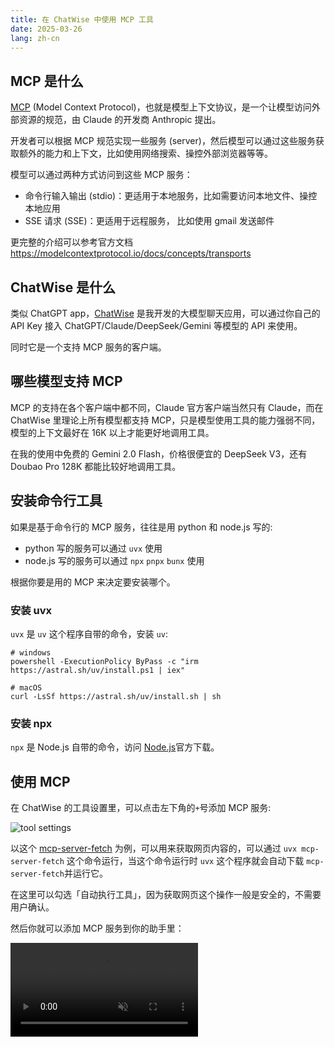 ```yaml
---
title: 在 ChatWise 中使用 MCP 工具
date: 2025-03-26
lang: zh-cn
---
```



## MCP 是什么

[MCP](https://modelcontextprotocol.io) (Model Context Protocol)，也就是模型上下文协议，是一个让模型访问外部资源的规范，由 Claude 的开发商 Anthropic 提出。

开发者可以根据 MCP 规范实现一些服务 (server)，然后模型可以通过这些服务获取额外的能力和上下文，比如使用网络搜索、操控外部浏览器等等。

模型可以通过两种方式访问到这些 MCP 服务：

- 命令行输入输出 (stdio)：更适用于本地服务，比如需要访问本地文件、操控本地应用
- SSE 请求 (SSE)：更适用于远程服务， 比如使用 gmail 发送邮件

更完整的介绍可以参考官方文档 https://modelcontextprotocol.io/docs/concepts/transports

## ChatWise 是什么

类似 ChatGPT app，[ChatWise](https://chatwise.app) 是我开发的大模型聊天应用，可以通过你自己的 API Key 接入 ChatGPT/Claude/DeepSeek/Gemini 等模型的 API 来使用。

同时它是一个支持 MCP 服务的客户端。

## 哪些模型支持 MCP

MCP 的支持在各个客户端中都不同，Claude 官方客户端当然只有 Claude，而在 ChatWise 里理论上所有模型都支持 MCP，只是模型使用工具的能力强弱不同，模型的上下文最好在 16K 以上才能更好地调用工具。

在我的使用中免费的 Gemini 2.0 Flash，价格很便宜的 DeepSeek V3，还有 Doubao Pro 128K 都能比较好地调用工具。

## 安装命令行工具

如果是基于命令行的 MCP 服务，往往是用 python 和 node.js 写的:

- python 写的服务可以通过 `uvx` 使用
- node.js 写的服务可以通过 `npx` `pnpx` `bunx` 使用

根据你要是用的 MCP 来决定要安装哪个。

### 安装 uvx

`uvx` 是 `uv` 这个程序自带的命令，安装 `uv`:

```shell
# windows
powershell -ExecutionPolicy ByPass -c "irm https://astral.sh/uv/install.ps1 | iex"

# macOS
curl -LsSf https://astral.sh/uv/install.sh | sh
```

### 安装 npx

`npx` 是 Node.js 自带的命令，访问 [Node.js](https://nodejs.org/zh-cn)官方下载。

## 使用 MCP

在 ChatWise 的工具设置里，可以点击左下角的`+`号添加 MCP 服务:

![tool settings](./chatwise-mcp-files/tool-settings.png)

以这个 [mcp-server-fetch](https://github.com/modelcontextprotocol/servers/tree/main/src/fetch) 为例，可以用来获取网页内容的，可以通过 `uvx mcp-server-fetch` 这个命令运行，当这个命令运行时 `uvx` 这个程序就会自动下载 `mcp-server-fetch`并运行它。

在这里可以勾选「自动执行工具」，因为获取网页这个操作一般是安全的，不需要用户确认。

然后你就可以添加 MCP 服务到你的助手里：

<video controls muted src={vid1} />

输入框下面这些按钮都是作用于整个助手，比如在这里启用了相应的 MCP 服务之后，新建一个对话也会使用这些 MCP 服务（过去的对话不受影响）。

示例，用 fetch 来总结一篇文章：

<video controls muted src={vid2} />

---

通过组合搜索+获取网页内容的 MCP 服务你就可以配合[系统提示词](https://x.com/localhost_4173/status/1901250213282799776)实现一个类似深度搜索的功能，也就是在搜索之后让模型依次分析每个网页，直到获取足够的信息。比如这些方案：

- [mcp-server-brave](https://github.com/modelcontextprotocol/servers/tree/main/src/brave-search) + [mcp-server-fetch](https://github.com/modelcontextprotocol/servers/tree/main/src/fetch): Brave 搜索 + 网页获取
- [tavily-mcp](https://docs.tavily.com/documentation/mcp): 基于 tavily 搜索的 MCP，本身就会获取网页内容，所以不需要 mcp-server-fetch
- [firecrawl-mcp](https://github.com/mendableai/firecrawl-mcp-server): 可以操纵浏览器，也就意味着可以用来访问 google 搜索

## 在哪里找 MCP 服务

除了[官方的 MCP 服务](https://github.com/modelcontextprotocol/servers/tree/main/src)可以使用外，[mcp.so](https://mcp.so/zh?utm_source=chatwise) 上还收录了大量优质 MCP 服务可供选择。
